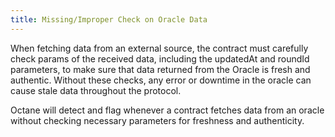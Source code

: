 ```yaml
---
title: Missing/Improper Check on Oracle Data
---
```


When fetching data from an external source, the contract must carefully check params of the received data, including the updatedAt and roundId parameters, to make sure that data returned from the Oracle is fresh and authentic. Without these checks, any error or downtime in the oracle can cause stale data throughout the protocol.

Octane will detect and flag whenever a contract fetches data from an oracle without checking necessary parameters for freshness and authenticity.
